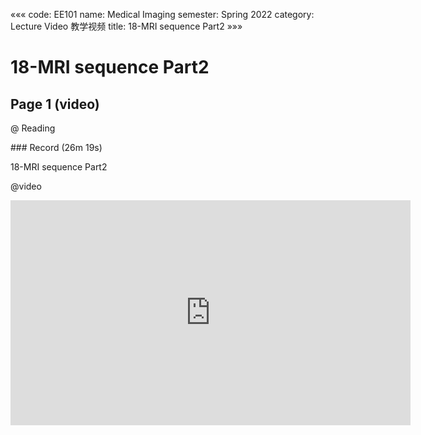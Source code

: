 «««
code: EE101
name: Medical Imaging
semester: Spring 2022
category: Lecture Video 教学视频
title: 18-MRI sequence Part2
»»»

# 18-MRI sequence Part2

## Page 1 (video)

@ Reading

<div class="markdown-body">
### Record (26m 19s)

18-MRI sequence Part2
</div>

@video

<iframe src="https://sbbrisk.com/e/4pbvfsezbm13.html" frameborder=0 marginwidth=0 marginheight=0 scrolling=no width=640 height=360 allowfullscreen></iframe>
